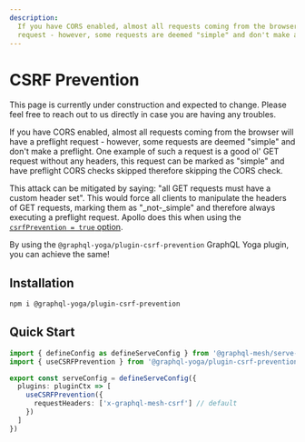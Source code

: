 ```yaml
---
description:
  If you have CORS enabled, almost all requests coming from the browser will have a preflight
  request - however, some requests are deemed "simple" and don't make a preflight.
---
```



# CSRF Prevention

<Callout>
  This page is currently under construction and expected to change. Please feel free to reach out to
  us directly in case you are having any troubles.
</Callout>

If you have CORS enabled, almost all requests coming from the browser will have a preflight
request - however, some requests are deemed "simple" and don't make a preflight. One example of such
a request is a good ol' GET request without any headers, this request can be marked as "simple" and
have preflight CORS checks skipped therefore skipping the CORS check.

This attack can be mitigated by saying: "all GET requests must have a custom header set". This would
force all clients to manipulate the headers of GET requests, marking them as "\_not-\_simple" and
therefore always executing a preflight request. Apollo does this when using the
[`csrfPrevention = true` option](https://www.apollographql.com/docs/apollo-server/api/apollo-server/#csrfprevention).

By using the `@graphql-yoga/plugin-csrf-prevention` GraphQL Yoga plugin, you can achieve the same!

## Installation

```sh npm2yarn
npm i @graphql-yoga/plugin-csrf-prevention
```

## Quick Start

```ts filename="mesh.config.ts"
import { defineConfig as defineServeConfig } from '@graphql-mesh/serve-cli'
import { useCSRFPrevention } from '@graphql-yoga/plugin-csrf-prevention'

export const serveConfig = defineServeConfig({
  plugins: pluginCtx => [
    useCSRFPrevention({
      requestHeaders: ['x-graphql-mesh-csrf'] // default
    })
  ]
})
```

